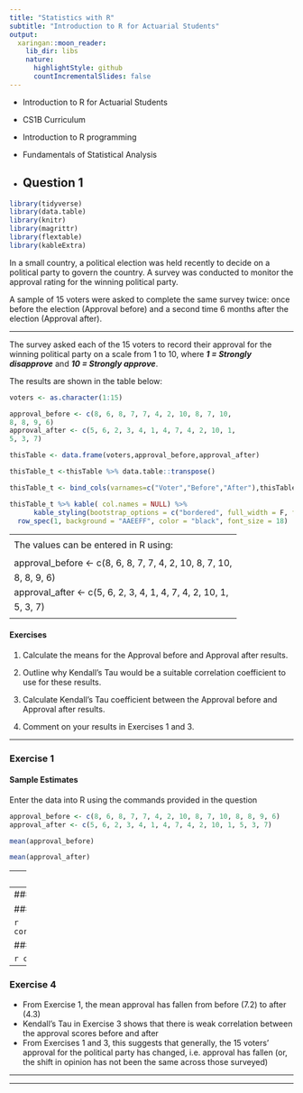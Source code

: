 ```yaml
---
title: "Statistics with R"
subtitle: "Introduction to R for Actuarial Students"
output:
  xaringan::moon_reader:
    lib_dir: libs
    nature:
      highlightStyle: github
      countIncrementalSlides: false
---
```


* Introduction to R for Actuarial Students

* CS1B Curriculum

* Introduction to R programming
* Fundamentals of Statistical Analysis

* Question 1
---


```r
library(tidyverse)
library(data.table)
library(knitr)
library(magrittr)
library(flextable)
library(kableExtra)
```

In a small country, a political election was held recently to decide on a political party 
to govern the country. A survey was conducted to monitor the approval rating for the 
winning political party. 

A sample of 15 voters were asked to complete the same survey twice: once before the 
election (Approval before) and a second time 6 months after the election (Approval 
after). 

---

The survey asked each of the 15 voters to record their approval for the winning 
political party on a scale from 1 to 10, where ***1 = Strongly disapprove*** and ***10 = Strongly approve***.
<p>
The results are shown in the table below:


```r
voters <- as.character(1:15)

approval_before <- c(8, 6, 8, 7, 7, 4, 2, 10, 8, 7, 10, 
8, 8, 9, 6) 
approval_after <- c(5, 6, 2, 3, 4, 1, 4, 7, 4, 2, 10, 1, 
5, 3, 7) 

thisTable <- data.frame(voters,approval_before,approval_after)

thisTable_t <-thisTable %>% data.table::transpose() 

thisTable_t <- bind_cols(varnames=c("Voter","Before","After"),thisTable_t)

thisTable_t %>% kable( col.names = NULL) %>%  
      kable_styling(bootstrap_options = c("bordered", full_width = F, font_size = 16)) %>%
  row_spec(1, background = "AAEEFF", color = "black", font_size = 18)


```
<p>
------------------------------------
<p>
The values can be entered in R using: 
<pre><code>
approval_before <- c(8, 6, 8, 7, 7, 4, 2, 10, 8, 7, 10, 
8, 8, 9, 6) 
approval_after <- c(5, 6, 2, 3, 4, 1, 4, 7, 4, 2, 10, 1, 
5, 3, 7) 
</code></pre>
---


#### Exercises

1. Calculate the means for the Approval before and Approval after results. 

2.  Outline why Kendall’s Tau would be a suitable correlation coefficient to use 
for these results. 

3. Calculate Kendall’s Tau coefficient between the Approval before and 
Approval after results. 

4. Comment on your results in Exercises 1 and 3. 

---

### Exercise 1

#### Sample Estimates

Enter the data into R using the commands provided in the question
```r
approval_before <- c(8, 6, 8, 7, 7, 4, 2, 10, 8, 7, 10, 8, 8, 9, 6)
approval_after <- c(5, 6, 2, 3, 4, 1, 4, 7, 4, 2, 10, 1, 5, 3, 7)
```

```r
mean(approval_before)

mean(approval_after) 
```

---
### Exercise 2 and 3

#### Kendall’s Rank Correlation Coefficient

* Kendall’s rank correlation coefficient will measure the strength of monotonic relationship between approval before and approval after results
<p>
* It considers only the relative values of the bivariate data, and not their actual values
<p>
* It doesn’t assume linearity between the bivariate data.


```r
cor(approval_before,approval_after,method="kendall") 
```

---
### Exercise 3

#### Spearman Correlation Coefficient



```r
cor(approval_before,approval_after,method="spearman") 
```


#### Pearson Correlation Coefficient

```r
cor(approval_before,approval_after) 
```

---

### Exercise 4

* From Exercise 1, the mean approval has fallen from before (7.2) to after (4.3) 
* Kendall’s Tau in Exercise 3 shows that there is weak correlation between the approval
scores before and after 
* From Exercises 1 and 3, this suggests that generally, the 15 voters’ approval for the
political party has changed, i.e. approval has fallen (or, the shift in opinion has not
been the same across those surveyed)

---

---
